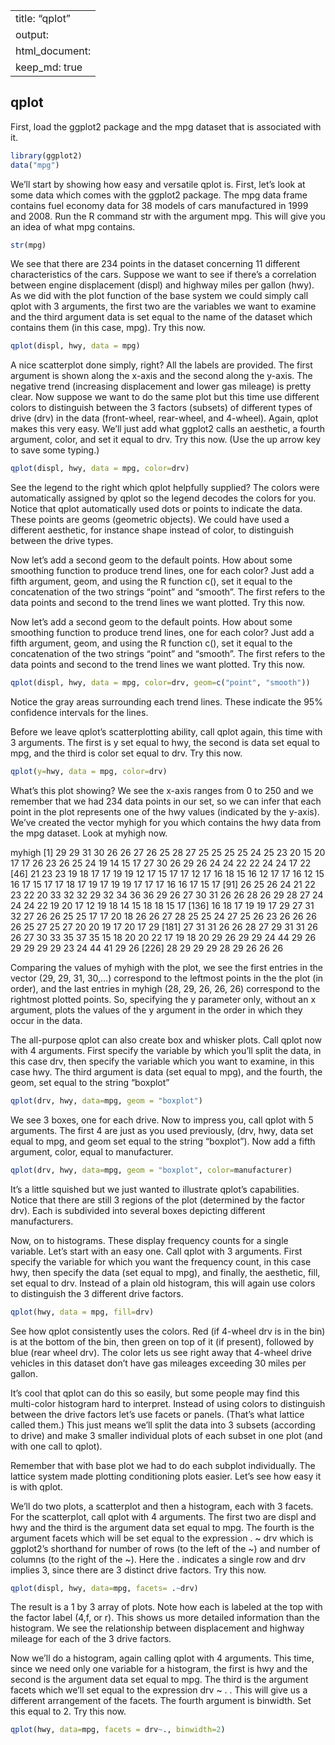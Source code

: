 
---
title: "qplot"
output: 
  html_document:
    keep_md: true
---

## qplot

First, load the ggplot2 package and the mpg dataset that is associated with it.

```r
library(ggplot2)
data("mpg")
```

We'll start by showing how easy and versatile qplot is. First, let's look at some data which comes with the ggplot2 package. The mpg data frame contains fuel economy data for 38 models of cars manufactured in 1999 and 2008. Run the R command str with the argument mpg. This will give you an idea of what mpg contains.

```r
str(mpg)
```

We see that there are 234 points in the dataset concerning 11 different characteristics of the cars. Suppose we want to see if there's a correlation between engine displacement (displ) and highway miles per gallon (hwy). As we did with the plot function of the base system we could simply call qplot with 3 arguments, the first two are the variables we want to examine and the third argument data is set equal to the name of the dataset which contains them (in this case, mpg). Try this now.

```r
qplot(displ, hwy, data = mpg)
```

A nice scatterplot done simply, right? All the labels are provided. The first argument is shown along the x-axis and the second along the y-axis. The negative trend (increasing displacement and lower gas mileage) is pretty clear. Now suppose we want to do the same plot but this time use different colors to distinguish between the 3 factors (subsets) of different types of drive (drv) in the data (front-wheel, rear-wheel, and 4-wheel). Again, qplot makes this very easy. We'll just add what ggplot2 calls an aesthetic, a fourth argument, color, and set it equal to drv. Try this now. (Use the up arrow key to save some typing.)

```r
qplot(displ, hwy, data = mpg, color=drv)
```

See the legend to the right which qplot helpfully supplied? The colors were automatically assigned by qplot so the legend decodes the colors for you. Notice that qplot automatically used dots or points to indicate the data. These points are geoms (geometric objects). We could have used a different aesthetic, for instance shape instead of color, to distinguish between the drive types.

Now let's add a second geom to the default points. How about some smoothing function to produce trend lines, one for each color? Just add a fifth argument, geom, and using the R function c(), set it equal to the concatenation of the two strings "point" and "smooth". The first refers to the data points and second to the trend lines we want plotted. Try this now.

Now let's add a second geom to the default points. How about some smoothing function to produce trend lines, one for each color? Just add a fifth argument, geom, and using the R function c(), set it equal to the concatenation of the two strings "point" and "smooth". The first refers to the data points and second to the trend lines we want plotted. Try this now.

```r
qplot(displ, hwy, data = mpg, color=drv, geom=c("point", "smooth"))
```

Notice the gray areas surrounding each trend lines. These indicate the 95% confidence intervals for the lines.

Before we leave qplot's scatterplotting ability, call qplot again, this time with 3 arguments. The first is y set equal to hwy, the second is data set equal to mpg, and the third is color set equal to drv. Try this now.

```r
qplot(y=hwy, data = mpg, color=drv)
```

What's this plot showing? We see the x-axis ranges from 0 to 250 and we remember that we had 234 data points in our set, so we can infer that each point in the plot represents one of the hwy values (indicated by the y-axis). We've created the vector myhigh for you which contains the hwy data from the mpg dataset. Look at myhigh now.

 myhigh
  [1] 29 29 31 30 26 26 27 26 25 28 27 25 25 25 25 24 25 23 20 15 20 17 17 26 23 26 25 24 19 14 15 17 27 30 26 29 26 24 24 22 22 24 24 17 22
 [46] 21 23 23 19 18 17 17 19 19 12 17 15 17 17 12 17 16 18 15 16 12 17 17 16 12 15 16 17 15 17 17 18 17 19 17 19 19 17 17 17 16 16 17 15 17
 [91] 26 25 26 24 21 22 23 22 20 33 32 32 29 32 34 36 36 29 26 27 30 31 26 26 28 26 29 28 27 24 24 24 22 19 20 17 12 19 18 14 15 18 18 15 17
[136] 16 18 17 19 19 17 29 27 31 32 27 26 26 25 25 17 17 20 18 26 26 27 28 25 25 24 27 25 26 23 26 26 26 26 25 27 25 27 20 20 19 17 20 17 29
[181] 27 31 31 26 26 28 27 29 31 31 26 26 27 30 33 35 37 35 15 18 20 20 22 17 19 18 20 29 26 29 29 24 44 29 26 29 29 29 29 23 24 44 41 29 26
[226] 28 29 29 29 28 29 26 26 26

Comparing the values of myhigh with the plot, we see the first entries in the vector (29, 29, 31, 30,...) correspond to the leftmost points in the the plot (in order), and the last entries in myhigh (28, 29, 26, 26, 26) correspond to the rightmost plotted points. So, specifying the y parameter only, without an x argument, plots the values of the y argument in the order in which they occur in the data.

The all-purpose qplot can also create box and whisker plots.  Call qplot now with 4 arguments. First specify the variable by which you'll split the data, in this case drv, then specify the variable which you want to examine, in this case hwy. The third argument is data (set equal to mpg), and the fourth, the geom, set equal to the string "boxplot"

```r
qplot(drv, hwy, data=mpg, geom = "boxplot")
```

We see 3 boxes, one for each drive. Now to impress you, call qplot with 5 arguments. The first 4 are just as you used previously, (drv, hwy, data set equal to mpg, and geom set equal to the string "boxplot"). Now add a fifth argument, color, equal to manufacturer.

```r
qplot(drv, hwy, data=mpg, geom = "boxplot", color=manufacturer)
```

It's a little squished but we just wanted to illustrate qplot's capabilities. Notice that there are still 3 regions of the plot (determined by the factor drv). Each is subdivided into several boxes depicting different manufacturers.

Now, on to histograms. These display frequency counts for a single variable. Let's start with an easy one. Call qplot with 3 arguments. First specify the variable for which you want the frequency count, in this case hwy, then specify the data (set equal to mpg), and finally, the aesthetic, fill, set equal to drv. Instead of a plain old histogram, this will again use colors to distinguish the 3 different drive factors.

```r
qplot(hwy, data = mpg, fill=drv)
```

See how qplot consistently uses the colors. Red (if 4-wheel drv is in the bin) is at the bottom of the bin, then green on top of it (if present), followed by blue (rear wheel drv). The color lets us see right away that 4-wheel drive vehicles in this dataset don't have gas mileages exceeding 30 miles per gallon.

It's cool that qplot can do this so easily, but some people may find this multi-color histogram hard to interpret. Instead of using colors to distinguish between the drive factors let's use facets or panels. (That's what lattice called them.) This just means we'll split the data into 3 subsets (according to drive) and make 3 smaller individual plots of each subset in one plot (and with one call to qplot).

Remember that with base plot we had to do each subplot individually. The lattice system made plotting conditioning plots easier. Let's see how easy it is with qplot.

We'll do two plots, a scatterplot and then a histogram, each with 3 facets. For the scatterplot, call qplot with 4 arguments. The first two are displ and hwy and the third is the argument data set equal to mpg. The fourth is the argument facets which will be set equal to the expression . ~ drv which is ggplot2's shorthand for number of rows (to the left of the ~) and number of columns (to the right of the ~). Here the . indicates a single row and drv implies 3, since there are 3 distinct drive factors. Try this now.

```r
qplot(displ, hwy, data=mpg, facets= .~drv)
```

The result is a 1 by 3 array of plots. Note how each is labeled at the top with the factor label (4,f, or r). This shows us more detailed information than the histogram. We see the relationship between displacement and highway mileage for each of the 3 drive factors.

Now we'll do a histogram, again calling qplot with 4 arguments. This time, since we need only one variable for a histogram, the first is hwy and the second is the argument data set equal to mpg. The third is the argument facets which we'll set equal to the expression drv ~ . . This will give us a different arrangement of the facets. The fourth argument is binwidth. Set this equal to 2. Try this now.

```r
qplot(hwy, data=mpg, facets = drv~., binwidth=2)
```

